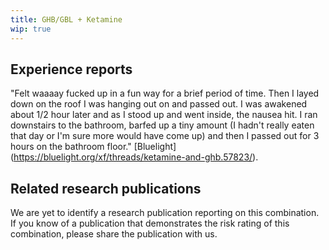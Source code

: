 ---
title: GHB/GBL + Ketamine
wip: true
---

## Experience reports

"Felt waaaay fucked up in a fun way for a brief period of time. Then I layed down on the roof I was hanging out on and passed out. I was awakened about 1/2 hour later and as I stood up and went inside, the nausea hit. I ran downstairs to the bathroom, barfed up a tiny amount (I hadn't really eaten that day or I'm sure more would have come up) and then I passed out for 3 hours on the bathroom floor." [Bluelight] (https://bluelight.org/xf/threads/ketamine-and-ghb.57823/).


## Related research publications

We are yet to identify a research publication reporting on this combination. If you know of a publication that demonstrates the risk rating of this combination, please share the publication with us.



